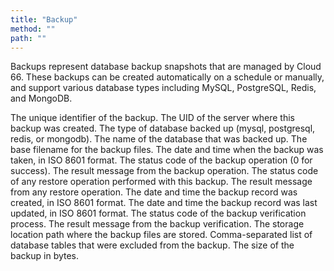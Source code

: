 ```yaml
---
title: "Backup"
method: ""
path: ""
---
```


Backups represent database backup snapshots that are managed by Cloud 66. These backups can be created automatically on a schedule or manually, and support various database types including MySQL, PostgreSQL, Redis, and MongoDB.

<Model>
    <ModelProperty name="id" type="integer">
        The unique identifier of the backup.
    </ModelProperty>
    <ModelProperty name="server_uid" type="string">
        The UID of the server where this backup was created.
    </ModelProperty>
    <ModelProperty name="db_type" type="string">
        The type of database backed up (mysql, postgresql, redis, or mongodb).
    </ModelProperty>
    <ModelProperty name="database_name" type="string">
        The name of the database that was backed up.
    </ModelProperty>
    <ModelProperty name="file_base" type="string">
        The base filename for the backup files.
    </ModelProperty>
    <ModelProperty name="backup_date_iso" type="datetime">
        The date and time when the backup was taken, in ISO 8601 format.
    </ModelProperty>
    <ModelProperty name="backup_status" type="integer">
        The status code of the backup operation (0 for success).
    </ModelProperty>
    <ModelProperty name="backup_result" type="string">
        The result message from the backup operation.
    </ModelProperty>
    <ModelProperty name="restore_status" type="integer">
        The status code of any restore operation performed with this backup.
    </ModelProperty>
    <ModelProperty name="restore_result" type="string">
        The result message from any restore operation.
    </ModelProperty>
    <ModelProperty name="created_at_iso" type="datetime">
        The date and time the backup record was created, in ISO 8601 format.
    </ModelProperty>
    <ModelProperty name="updated_at_iso" type="datetime">
        The date and time the backup record was last updated, in ISO 8601 format.
    </ModelProperty>
    <ModelProperty name="verify_status" type="integer">
        The status code of the backup verification process.
    </ModelProperty>
    <ModelProperty name="verify_result" type="string">
        The result message from the backup verification.
    </ModelProperty>
    <ModelProperty name="storage_path" type="string">
        The storage location path where the backup files are stored.
    </ModelProperty>
    <ModelProperty name="skip_tables" type="string">
        Comma-separated list of database tables that were excluded from the backup.
    </ModelProperty>
    <ModelProperty name="backup_size" type="integer">
        The size of the backup in bytes.
    </ModelProperty>
</Model>